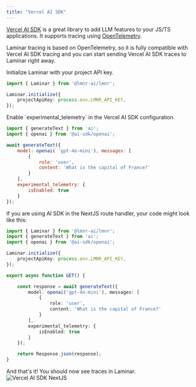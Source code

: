 ```yaml
---
title: "Vercel AI SDK"
---
```



[Vercel AI SDK](https://sdk.vercel.ai/docs/introduction) is a great library to add LLM features to your JS/TS applications. It supports tracing using [OpenTelemetry](https://opentelemetry.io/). 

Laminar tracing is based on OpenTelemetry, so it is fully compatible with Vercel AI SDK tracing and you can start sending Vercel AI SDK traces to Laminar right away.

<Steps>
<Step title="Initialize Laminar">

Initialize Laminar with your project API key.
```typescript Initialize Laminar
import { Laminar } from '@lmnr-ai/lmnr';

Laminar.initialize({
    projectApiKey: process.env.LMNR_API_KEY,
});
```
</Step>
<Step title="Enable Vercel AI SDK tracing">
Enable `experimental_telemetry` in the Vercel AI SDK configuration.

```javascript Generate text {11-13}
import { generateText } from 'ai';
import { openai } from '@ai-sdk/openai';

await generateText({
    model: openai( 'gpt-4o-mini'), messages: [
        {
            role: 'user',
            content: 'What is the capital of France?'
        }
    ],
    experimental_telemetry: {
        isEnabled: true
    }
});
```
</Step>
<Step title="NextJS">
If you are using AI SDK in the NextJS route handler, your code might look like this:

```typescript NextJS
import { Laminar } from '@lmnr-ai/lmnr';
import { generateText } from 'ai';
import { openai } from '@ai-sdk/openai';

Laminar.initialize({
    projectApiKey: process.env.LMNR_API_KEY,
});

export async function GET() {

    const response = await generateText({
        model: openai('gpt-4o-mini'), messages: [
            {
                role: 'user',
                content: 'What is the capital of France?'
            }
        ],
        experimental_telemetry: {
            isEnabled: true
        }
    });

    return Response.json(response);
}
```
</Step>
<Step title="Results">
And that's it! You should now see traces in Laminar.

<div style={{ border: '1px solid #2B2B30', borderRadius: '8px', overflow: 'hidden' }}>
<img src="/images/traces/vercel-ai-sdk-example.png" alt="Vercel AI SDK NextJS" style={{ margin: '0px' }}/>
</div>
</Step>
</Steps>
